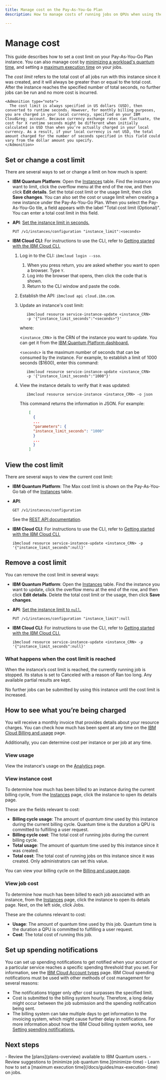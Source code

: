 ```yaml
---
title: Manage cost on the Pay-As-You-Go Plan
description: How to manage costs of running jobs on QPUs when using the Pay-As-You-Go Plan on IBM Quantum Platform.

---
```


# Manage cost

This guide describes how to set a cost limit on your Pay-As-You-Go Plan instance.  You can also manage cost by [minimizing a workload's quantum time](/docs/guides/minimize-time), and setting a [maximum execution time](/docs/guides/max-execution-time) on your jobs.

The _cost limit_ refers to the total cost of all jobs run with this instance since it was created, and it will always be greater than or equal to the total cost. After the instance reaches the specified number of total seconds, no further jobs can be run and no more cost is incurred.

    <Admonition type="note">
      The cost limit is always specified in US dollars (USD), then converted to runtime seconds. However, for monthly billing purposes, you are charged in your local currency, specified on your IBM Cloud&reg; account. Because currency exchange rates can fluctuate, the cost for X runtime seconds might be different when initially calculated in USD than when you’re actually charged in your local currency. As a result, if your local currency is not USD, the total amount charged for the number of seconds specified in this field could vary from the dollar amount you specify.
    </Admonition>

<span id="cost-limit"></span>
## Set or change a cost limit

There are several ways to set or change a limit on how much is spent:

* **IBM Quantum Platform**: Open the [Instances](https://quantum.cloud.ibm.com/instances) table. Find the instance you want to limit, click the overflow menu at the end of the row, and then click **Edit details**. Set the total cost limit or the usage limit, then click **Save changes**.
   <Admonition type="note">
   You can also set the cost or usage limit when creating a new instance under the Pay-As-You-Go Plan. When you select the Pay-As-You-Go tile, a field appears with the label "Total cost limit (Optional)". You can enter a total cost limit in this field.
   </Admonition>

* **API**: [Set the instance limit in seconds.](/docs/api/qiskit-runtime-rest/tags/instances#tags__instances__operations__replace_instance_data)

   ```api
   PUT /v1/instances/configuration "instance_limit":<seconds>
   ```

* **IBM Cloud CLI**: For instructions to use the CLI, refer to [Getting started with the IBM Cloud CLI.](https://cloud.ibm.com/docs/cli?topic=cli-getting-started)
   1. Log in to the CLI: `ibmcloud login --sso`.
      1. When you press return, you are asked whether you want to open a browser.  Type `Y`.
      2. Log into the browser that opens, then click the code that is shown.
      3. Return to the CLI window and paste the code.
   1. Establish the API: `ibmcloud api cloud.ibm.com`.
   1. Update an instance's cost limit:

      ```cli
         ibmcloud resource service-instance-update <instance_CRN>
         -p '{"instance_limit_seconds":"<seconds>"}'
      ```

      where:

      \<`instance_CRN`\> is the CRN of the instance you want to update. You can get it from the [IBM Quantum Platform dashboard.](https://quantum.cloud.ibm.com)

      \<`seconds`\> is the maximum number of seconds that can be consumed by the instance. For example, to establish a limit of 1000 seconds ($1600), enter this command:

      ```cli
         ibmcloud resource service-instance-update <instance_CRN>
         -p '{"instance_limit_seconds":"1000"}'
      ```

   1. View the instance details to verify that it was updated:

      ```cli
         ibmcloud resource service-instance <instance_CRN> -o json
      ```

      This command returns the information in JSON.  For example:

      ```json
          [
            {
            ...
            "parameters": {
            "instance_limit_seconds": "1000"
            }
            ...
            }
          ]
      ```

## View the cost limit

There are several ways to view the current cost limit:

* **IBM Quantum Platform**: The Max cost limit is shown on the Pay-As-You-Go tab of the [Instances](https://quantum.cloud.ibm.com/instances) table.

* **API**:

   ```api
   GET /v1/instances/configuration
   ```
   See the [REST API documentation](/docs/api/qiskit-runtime-rest/tags/instances).

* **IBM Cloud CLI**: For instructions to use the CLI, refer to [Getting started with the IBM Cloud CLI.](https://cloud.ibm.com/docs/cli?topic=cli-getting-started)

   ```cli
   ibmcloud resource service-instance-update <instance_CRN> -p
   '{"instance_limit_seconds":null}'
   ```

## Remove a cost limit

You can remove the cost limit in several ways:

* **IBM Quantum Platform**: Open the [Instances](https://quantum.cloud.ibm.com/instances) table. Find the instance you want to update, click the overflow menu at the end of the row, and then click **Edit details**. Delete the total cost limit or the usage, then click **Save changes**.

* **API**: [Set the instance limit to `null`.](/docs/api/qiskit-runtime-rest/tags/instances)

   ```api
   PUT /v1/instances/configuration "instance_limit":null
   ```

* **IBM Cloud CLI**: For instructions to use the CLI, refer to [Getting started with the IBM Cloud CLI.](https://cloud.ibm.com/docs/cli?topic=cli-getting-started)

   ```cli
   ibmcloud resource service-instance-update <instance_CRN> -p
   '{"instance_limit_seconds":null}'
   ```

### What happens when the cost limit is reached

When the instance’s cost limit is reached, the currently running job is stopped. Its status is set to Canceled with a reason of Ran too long. Any available partial results are kept.

No further jobs can be submitted by using this instance until the cost limit is increased.

## How to see what you’re being charged

You will receive a monthly invoice that provides details about your resource charges. You can check how much has been spent at any time on the [IBM Cloud Billing and usage](https://cloud.ibm.com/billing) page.

Additionally, you can determine cost per instance or per job at any time.

### View usage

View the instance's usage on the [Analytics](https://quantum.cloud.ibm.com/analytics) page.

### View instance cost

To determine how much has been billed to an instance during the current billing cycle, from the [Instances](https://quantum.cloud.ibm.com/instances) page, click the instance to open its details page.

These are the fields relevant to cost:

- **Billing cycle usage**: The amount of _quantum time_ used by this instance during the current billing cycle. Quantum time is the duration a QPU is committed to fulfilling a user request.
- **Billing cycle cost**: The total cost of running jobs during the current billing cycle.
- **Total usage**: The amount of quantum time used by this instance since it was created.
- **Total cost**: The total cost of running jobs on this instance since it was created. Only administrators can set this value.

You can view your billing cycle on the [Billing and usage page](https://cloud.ibm.com/billing).

### View job cost

To determine how much has been billed to each job associated with an instance, from the [Instances](https://quantum.cloud.ibm.com/instances) page, click the instance to open its details page. Next, on the left side, click Jobs.

These are the columns relevant to cost:

- **Usage**: The amount of quantum time used by this job. Quantum time is the duration a QPU is committed to fulfilling a user request.
- **Cost**: The total cost of running this job.

## Set up spending notifications

You can set up spending notifications to get notified when your account or a particular service reaches a specific spending threshold that you set. For information, see the [IBM Cloud Account types](https://cloud.ibm.com/docs/account?topic=account-accounts) page. IBM Cloud spending notifications must be used with other methods of cost management for several reasons:

*   The notifications trigger only *after* cost surpasses the specified limit.
*   Cost is submitted to the billing system hourly. Therefore, a long delay might occur between the job submission and the spending notification being sent.
*   The billing system can take multiple days to get information to the invoicing system, which might cause further delay in notifications. For more information about how the IBM Cloud billing system works, see [Setting spending notifications.](https://cloud.ibm.com/docs/billing-usage?topic=billing-usage-spending)

## Next steps

<Admonition type="tip" title="Recommendations">
    - Review the [plans](plans-overview) available to IBM Quantum users.
    - Review suggestions to [minimize job quantum time.](minimize-time)
    - Learn how to set a [maximum execution time](/docs/guides/max-execution-time) on jobs.
</Admonition>
